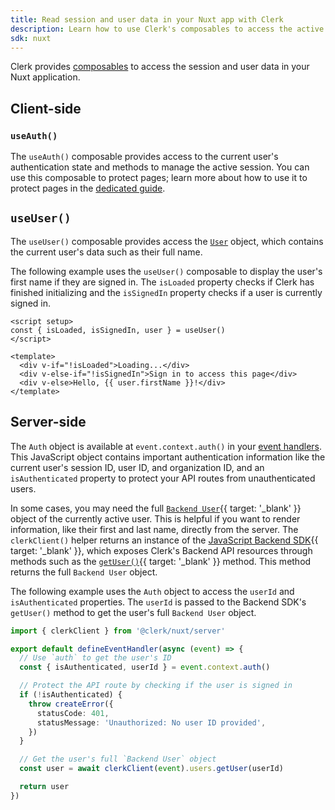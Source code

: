 ```yaml
---
title: Read session and user data in your Nuxt app with Clerk
description: Learn how to use Clerk's composables to access the active session and user data in your Nuxt application.
sdk: nuxt
---
```


Clerk provides [composables](/docs/references/nuxt/overview#client-side-helpers) to access the session and user data in your Nuxt application.

## Client-side

### `useAuth()`

The `useAuth()` composable provides access to the current user's authentication state and methods to manage the active session. You can use this composable to protect pages; learn more about how to use it to protect pages in the [dedicated guide](/docs/guides/secure/protect-pages).

<Include src="_partials/vue-nuxt/use-auth" />

## `useUser()`

The `useUser()` composable provides access the [`User`](/docs/references/javascript/user) object, which contains the current user's data such as their full name.

The following example uses the `useUser()` composable to display the user's first name if they are signed in. The `isLoaded` property checks if Clerk has finished initializing and the `isSignedIn` property checks if a user is currently signed in.

```vue {{ filename: 'app/pages/protected-page.vue' }}
<script setup>
const { isLoaded, isSignedIn, user } = useUser()
</script>

<template>
  <div v-if="!isLoaded">Loading...</div>
  <div v-else-if="!isSignedIn">Sign in to access this page</div>
  <div v-else>Hello, {{ user.firstName }}!</div>
</template>
```

## Server-side

The `Auth` object is available at `event.context.auth()` in your [event handlers](https://h3.unjs.io/guide/event-handler). This JavaScript object contains important authentication information like the current user's session ID, user ID, and organization ID, and an `isAuthenticated` property to protect your API routes from unauthenticated users.

In some cases, you may need the full [`Backend User`](/docs/references/backend/types/backend-user){{ target: '_blank' }} object of the currently active user. This is helpful if you want to render information, like their first and last name, directly from the server. The `clerkClient()` helper returns an instance of the [JavaScript Backend SDK](/docs/getting-started/quickstart){{ target: '_blank' }}, which exposes Clerk's Backend API resources through methods such as the [`getUser()`](/docs/references/backend/user/get-user){{ target: '_blank' }} method. This method returns the full `Backend User` object.

The following example uses the `Auth` object to access the `userId` and `isAuthenticated` properties. The `userId` is passed to the Backend SDK's `getUser()` method to get the user's full `Backend User` object.

```ts {{ filename: 'server/api/auth/index.ts' }}
import { clerkClient } from '@clerk/nuxt/server'

export default defineEventHandler(async (event) => {
  // Use `auth` to get the user's ID
  const { isAuthenticated, userId } = event.context.auth()

  // Protect the API route by checking if the user is signed in
  if (!isAuthenticated) {
    throw createError({
      statusCode: 401,
      statusMessage: 'Unauthorized: No user ID provided',
    })
  }

  // Get the user's full `Backend User` object
  const user = await clerkClient(event).users.getUser(userId)

  return user
})
```
